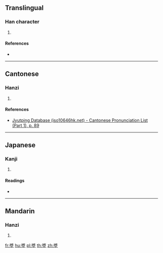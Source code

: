{{character info/new}}
==Translingual==

===Han character===
{{Han char|rn=32|rad=土|as=11|sn=14|four=27104|canj=VIG|ids=⿱將土}}

# {{defn|Han|sort=土11}}

====References====
* {{Han ref|kx=0238.070|dkj=05426|dj=0476.140|hdz=10484.040|uh=588F|ud=22671|bh=E168|bd=57704}}

----

==Cantonese==

===Hanzi===
{{yue-hanzi|jyut=[[coeng2]]|y=cheung2}}

# {{defn|lang=yue|sort=土11}}

====References====
* [http://www.iso10646hk.net/jp/document/download.jsp Jyutping Database (iso10646hk.net) - Cantonese Pronunciation List (Part 1), p. 89]

----

==Japanese==

===Kanji===
{{ja-kanji|grade=|rs=土11}}

# {{defn|lang=ja|sort=土11}}

====Readings====
* {{ja-readings|on=[[しょう]] (shō), [[さう]] (sau)|kun=[[もとる]] (motoru)}}

----

==Mandarin==

===Hanzi===
{{cmn-hanzi|pin=[[qiǎng]] ([[qiang3]]), [[bō]] ([[bo1]]), [[fèi]] ([[fei4]])|wg=ch'iang<sup>3</sup>, po<sup>1</sup>, fei<sup>4</sup>}}

# {{defn|lang=cmn|sort=土11}}

[[fr:墏]]
[[hu:墏]]
[[pl:墏]]
[[th:墏]]
[[zh:墏]]